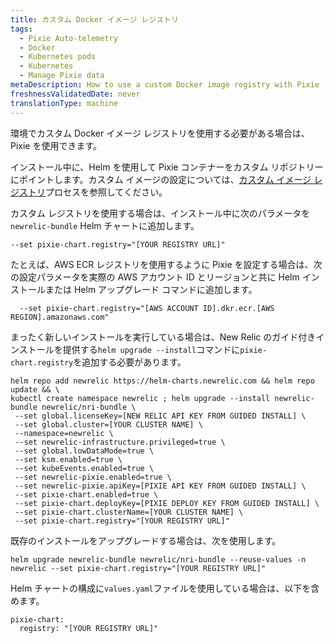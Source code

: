 ```yaml
---
title: カスタム Docker イメージ レジストリ
tags:
  - Pixie Auto-telemetry
  - Docker
  - Kubernetes pods
  - Kubernetes
  - Manage Pixie data
metaDescription: How to use a custom Docker image registry with Pixie
freshnessValidatedDate: never
translationType: machine
---
```


環境でカスタム Docker イメージ レジストリを使用する必要がある場合は、Pixie を使用できます。

インストール中に、Helm を使用して Pixie コンテナーをカスタム リポジトリーにポイントします。カスタム イメージの設定については、[カスタム イメージ レジストリ](https://docs.pixielabs.ai/reference/admin/deploy-options/#custom-image-registry)プロセスを参照してください。

カスタム レジストリを使用する場合は、インストール中に次のパラメータを`newrelic-bundle` Helm チャートに追加します。

```
--set pixie-chart.registry="[YOUR REGISTRY URL]"
```

たとえば、AWS ECR レジストリを使用するように Pixie を設定する場合は、次の設定パラメータを実際の AWS アカウント ID とリージョンと共に Helm インストールまたは Helm アップグレード コマンドに追加します。

```
  --set pixie-chart.registry="[AWS ACCOUNT ID].dkr.ecr.[AWS REGION].amazonaws.com"
```

まったく新しいインストールを実行している場合は、New Relic のガイド付きインストールを提供する`helm upgrade --install`コマンドに`pixie-chart.registry`を追加する必要があります。

```
helm repo add newrelic https://helm-charts.newrelic.com && helm repo update && \
kubectl create namespace newrelic ; helm upgrade --install newrelic-bundle newrelic/nri-bundle \
 --set global.licenseKey=[NEW RELIC API KEY FROM GUIDED INSTALL] \
 --set global.cluster=[YOUR CLUSTER NAME] \
 --namespace=newrelic \
 --set newrelic-infrastructure.privileged=true \
 --set global.lowDataMode=true \
 --set ksm.enabled=true \
 --set kubeEvents.enabled=true \
 --set newrelic-pixie.enabled=true \
 --set newrelic-pixie.apiKey=[PIXIE API KEY FROM GUIDED INSTALL] \
 --set pixie-chart.enabled=true \
 --set pixie-chart.deployKey=[PIXIE DEPLOY KEY FROM GUIDED INSTALL] \
 --set pixie-chart.clusterName=[YOUR CLUSTER NAME] \
 --set pixie-chart.registry="[YOUR REGISTRY URL]"
```

既存のインストールをアップグレードする場合は、次を使用します。

```
helm upgrade newrelic-bundle newrelic/nri-bundle --reuse-values -n newrelic --set pixie-chart.registry="[YOUR REGISTRY URL]"
```

Helm チャートの構成に`values.yaml`ファイルを使用している場合は、以下を含めます。

```
pixie-chart:
  registry: "[YOUR REGISTRY URL]"
```